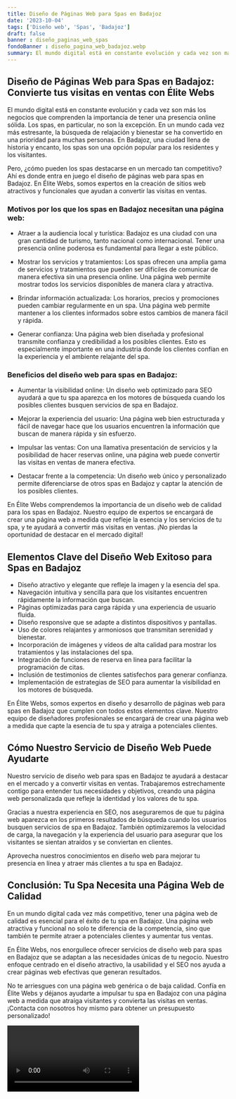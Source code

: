 ```yaml
---
title: Diseño de Páginas Web para Spas en Badajoz
date: '2023-10-04'
tags: ['Diseño web', 'Spas', 'Badajoz']
draft: false
banner : diseño_paginas_web_spas
fondoBanner : diseño_pagina_web_badajoz.webp
summary: El mundo digital está en constante evolución y cada vez son más los negocios que comprenden la importancia de tener una presencia online sólida. Los spas, en particular, no son la excepción. En un mundo cada vez más estresante, la búsqueda de relajación y bienestar se ha convertido en una prioridad para muchas personas. En Badajoz, una ciudad llena de historia y encanto, los spas son una opción popular para los residentes y los visitantes. 
---
```


## Diseño de Páginas Web para Spas en Badajoz: Convierte tus visitas en ventas con Élite Webs

El mundo digital está en constante evolución y cada vez son más los negocios que comprenden la importancia de tener una presencia online sólida. Los spas, en particular, no son la excepción. En un mundo cada vez más estresante, la búsqueda de relajación y bienestar se ha convertido en una prioridad para muchas personas. En Badajoz, una ciudad llena de historia y encanto, los spas son una opción popular para los residentes y los visitantes. 

Pero, ¿cómo pueden los spas destacarse en un mercado tan competitivo? Ahí es donde entra en juego el diseño de páginas web para spas en Badajoz. En Élite Webs, somos expertos en la creación de sitios web atractivos y funcionales que ayudan a convertir las visitas en ventas.

### Motivos por los que los spas en Badajoz necesitan una página web:

- Atraer a la audiencia local y turística: Badajoz es una ciudad con una gran cantidad de turismo, tanto nacional como internacional. Tener una presencia online poderosa es fundamental para llegar a este público.

- Mostrar los servicios y tratamientos: Los spas ofrecen una amplia gama de servicios y tratamientos que pueden ser difíciles de comunicar de manera efectiva sin una presencia online. Una página web permite mostrar todos los servicios disponibles de manera clara y atractiva.

- Brindar información actualizada: Los horarios, precios y promociones pueden cambiar regularmente en un spa. Una página web permite mantener a los clientes informados sobre estos cambios de manera fácil y rápida.

- Generar confianza: Una página web bien diseñada y profesional transmite confianza y credibilidad a los posibles clientes. Esto es especialmente importante en una industria donde los clientes confían en la experiencia y el ambiente relajante del spa.

### Beneficios del diseño web para spas en Badajoz:

- Aumentar la visibilidad online: Un diseño web optimizado para SEO ayudará a que tu spa aparezca en los motores de búsqueda cuando los posibles clientes busquen servicios de spa en Badajoz.

- Mejorar la experiencia del usuario: Una página web bien estructurada y fácil de navegar hace que los usuarios encuentren la información que buscan de manera rápida y sin esfuerzo.

- Impulsar las ventas: Con una llamativa presentación de servicios y la posibilidad de hacer reservas online, una página web puede convertir las visitas en ventas de manera efectiva.

- Destacar frente a la competencia: Un diseño web único y personalizado permite diferenciarse de otros spas en Badajoz y captar la atención de los posibles clientes.

En Élite Webs comprendemos la importancia de un diseño web de calidad para los spas en Badajoz. Nuestro equipo de expertos se encargará de crear una página web a medida que refleje la esencia y los servicios de tu spa, y te ayudará a convertir más visitas en ventas. ¡No pierdas la oportunidad de destacar en el mercado digital!

<GifSeo />

<Cta />

## Elementos Clave del Diseño Web Exitoso para Spas en Badajoz

- Diseño atractivo y elegante que refleje la imagen y la esencia del spa.
- Navegación intuitiva y sencilla para que los visitantes encuentren rápidamente la información que buscan.
- Páginas optimizadas para carga rápida y una experiencia de usuario fluida.
- Diseño responsive que se adapte a distintos dispositivos y pantallas.
- Uso de colores relajantes y armoniosos que transmitan serenidad y bienestar.
- Incorporación de imágenes y vídeos de alta calidad para mostrar los tratamientos y las instalaciones del spa.
- Integración de funciones de reserva en línea para facilitar la programación de citas.
- Inclusión de testimonios de clientes satisfechos para generar confianza.
- Implementación de estrategias de SEO para aumentar la visibilidad en los motores de búsqueda.

En Élite Webs, somos expertos en diseño y desarrollo de páginas web para spas en Badajoz que cumplen con todos estos elementos clave. Nuestro equipo de diseñadores profesionales se encargará de crear una página web a medida que capte la esencia de tu spa y atraiga a potenciales clientes.

## Cómo Nuestro Servicio de Diseño Web Puede Ayudarte

Nuestro servicio de diseño web para spas en Badajoz te ayudará a destacar en el mercado y a convertir visitas en ventas. Trabajaremos estrechamente contigo para entender tus necesidades y objetivos, creando una página web personalizada que refleje la identidad y los valores de tu spa.

Gracias a nuestra experiencia en SEO, nos aseguraremos de que tu página web aparezca en los primeros resultados de búsqueda cuando los usuarios busquen servicios de spa en Badajoz. También optimizaremos la velocidad de carga, la navegación y la experiencia del usuario para asegurar que los visitantes se sientan atraídos y se conviertan en clientes.

Aprovecha nuestros conocimientos en diseño web para mejorar tu presencia en línea y atraer más clientes a tu spa en Badajoz.

## Conclusión: Tu Spa Necesita una Página Web de Calidad

En un mundo digital cada vez más competitivo, tener una página web de calidad es esencial para el éxito de tu spa en Badajoz. Una página web atractiva y funcional no solo te diferencia de la competencia, sino que también te permite atraer a potenciales clientes y aumentar tus ventas.

En Élite Webs, nos enorgullece ofrecer servicios de diseño web para spas en Badajoz que se adaptan a las necesidades únicas de tu negocio. Nuestro enfoque centrado en el diseño atractivo, la usabilidad y el SEO nos ayuda a crear páginas web efectivas que generan resultados.

No te arriesgues con una página web genérica o de baja calidad. Confía en Élite Webs y déjanos ayudarte a impulsar tu spa en Badajoz con una página web a medida que atraiga visitantes y convierta las visitas en ventas. ¡Contacta con nosotros hoy mismo para obtener un presupuesto personalizado!

<Video />

<CtaBot job='Spas' city='Badajoz'/>

<Gmaps query='Badajoz+españa+maps' />